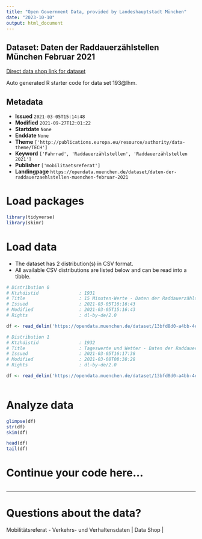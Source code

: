 ```yaml
---
title: "Open Government Data, provided by Landeshauptstadt München"
date: "2023-10-10"
output: html_document
---
```


## Dataset: Daten der Raddauerzählstellen München Februar 2021

[Direct data shop link for dataset](https://opendata.muenchen.de/dataset/daten-der-raddauerzaehlstellen-muenchen-februar-2021)

Auto generated R starter code for data set 193@lhm.

## Metadata

- **Issued** `2021-03-05T15:14:48`
- **Modified** `2021-09-27T12:01:22`
- **Startdate** `None`
- **Enddate** `None`
- **Theme** `['http://publications.europa.eu/resource/authority/data-theme/TECH']`
- **Keyword** `['Fahrrad', 'Raddauerzählstellen', 'Raddauerzählstellen 2021']`
- **Publisher** `['mobilitaetsreferat']`
- **Landingpage** `https://opendata.muenchen.de/dataset/daten-der-raddauerzaehlstellen-muenchen-februar-2021`


# Load packages

```r

library(tidyverse)
library(skimr)

```

# Load data

-   The dataset has 2 distribution(s) in CSV format.
-   All available CSV distributions are listed below and can be read into a tibble.

```r

# Distribution 0
# Ktzhdistid               : 1931
# Title                    : 15 Minuten-Werte - Daten der Raddauerzählstellen München Februar 2021
# Issued                   : 2021-03-05T16:16:43
# Modified                 : 2021-03-05T15:16:43
# Rights                   : dl-by-de/2.0

df <- read_delim('https://opendata.muenchen.de/dataset/13bfd8d0-a4bb-4e90-b4b3-75248f46ab4c/resource/8e509be2-ddfc-41f0-ba3f-f4c2228d041e/download/rad20210215min.csv')

# Distribution 1
# Ktzhdistid               : 1932
# Title                    : Tageswerte und Wetter - Daten der Raddauerzählstellen München Februar 2021
# Issued                   : 2021-03-05T16:17:38
# Modified                 : 2021-03-08T08:38:28
# Rights                   : dl-by-de/2.0

df <- read_delim('https://opendata.muenchen.de/dataset/13bfd8d0-a4bb-4e90-b4b3-75248f46ab4c/resource/52ce7abb-4410-47a4-8b1c-812e7387bccc/download/rad202102tage.csv')



```

# Analyze data

```r

glimpse(df)
str(df)
skim(df)

head(df)
tail(df)

```

# Continue your code here...

```r

```

------------------------------------------------------------------------

# Questions about the data?

Mobilitätsreferat - Verkehrs- und Verhaltensdaten | Data Shop | 
